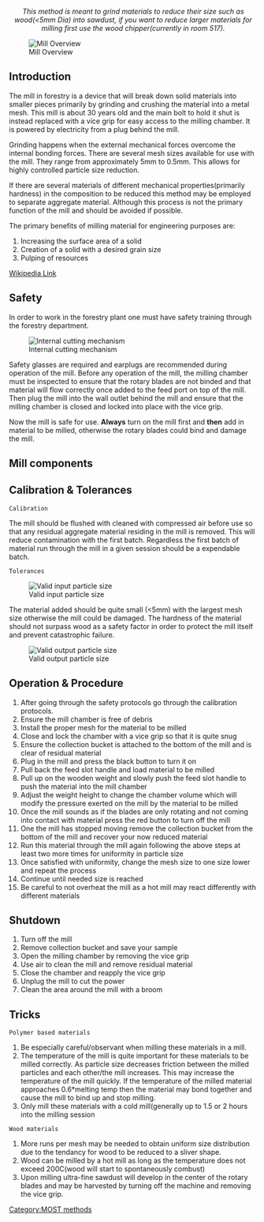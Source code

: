 {{MOST}}


<center>''This method is meant to grind materials to reduce their size such as wood(<5mm Dia) into sawdust, if you want to reduce larger materials for milling first use the wood chipper(currently in room 517). ''</center>

[[File:Mill_Overview.jpg|thumb|right|Mill Overview]]

==Introduction==

The mill in forestry is a device that will break down solid materials into smaller pieces primarily by grinding and crushing the material into a metal mesh. This mill is about 30 years old and the main bolt to hold it shut is instead replaced with a vice grip for easy access to the milling chamber. It is powered by electricity from a plug behind the mill. 

Grinding happens when the external mechanical forces overcome the internal bonding forces. There are several mesh sizes available for use with the mill. They range from approximately 5mm to 0.5mm. This allows for highly controlled particle size reduction.

If there are several materials of different mechanical properties(primarily hardness) in the composition to be reduced this method may be employed to separate aggregate material. Although this process is not the primary function of the mill and should be avoided if possible.

The primary benefits of milling material for engineering purposes are:

#Increasing the surface area of a solid
#Creation of a solid with a desired grain size
#Pulping of resources

[https://en.wikipedia.org/wiki/Mill_(grinding) Wikipedia Link ]

==Safety==

In order to work in the forestry plant one must have safety training through the forestry department. 

[[File:Mill_Internal_Cutters.jpg|thumb|right|Internal cutting mechanism]]

Safety glasses are required and earplugs are recommended during operation of the mill. Before any operation of the mill, the milling chamber must be inspected to ensure that the rotary blades are not binded and that material will flow correctly once added to the feed port on top of the mill. Then plug the mill into the wall outlet behind the mill and ensure that the milling chamber is closed and locked into place with the vice grip. 

Now the mill is safe for use. '''Always''' turn on the mill first and '''then''' add in material to be milled, otherwise the rotary blades could bind and damage the mill. 

{{clear}}

==Mill components==
{{gallery
|width=450
|height=375
|lines=2
|File:Mill_top_Overview.jpg|Feed port, wooden weight handle and black handled weight screw
|File:Mill_Feed_Port_Top_down_View.jpg|Feed Port Capacity top down view
|File:Mill_Weight_Overview.jpg|Weight used to push material into rotary blades, or held with screw to increase mill chamber capacity
|File:Mill_Mesh_Sizes.jpg|Mesh placement and examples
}}

{{clear}}

==Calibration & Tolerances==

 Calibration

The mill should be flushed with cleaned with compressed air before use so that any residual aggregate material residing in the mill is removed. This will reduce contamination with the first batch. Regardless the first batch of material run through the mill in a given session should be a expendable batch. 

 Tolerances
[[File:Input_Particle_Size.jpg|thumb|right|Valid input particle size]]

The material added should be quite small (<5mm) with the largest mesh size otherwise the mill could be damaged. The hardness of the material should not surpass wood as a safety factor in order to protect the mill itself and prevent catastrophic failure.
{{clear}}


[[File:Output_particle_size.jpg|thumb|right|Valid output particle size]]

{{clear}}

==Operation & Procedure==
#After going through the safety protocols go through the calibration protocols. 
#Ensure the mill chamber is free of debris
#Install the proper mesh for the material to be milled
#Close and lock the chamber with a vice grip so that it is quite snug
#Ensure the collection bucket is attached to the bottom of the mill and is clear of residual material
#Plug in the mill and press the black button to turn it on
#Pull back the feed slot handle and load material to be milled
#Pull up on the wooden weight and slowly push the feed slot handle to push the material into the mill chamber
#Adjust the weight height to change the chamber volume which will modify the pressure exerted on the mill by the material to be milled
#Once the mill sounds as if the blades are only rotating and not coming into contact with material press the red button to turn off the mill
#One the mill has stopped moving remove the collection bucket from the bottom of the mill and recover your now reduced material
#Run this material through the mill again following the above steps at least two more times for uniformity in particle size
#Once satisfied with uniformity, change the mesh size to one size lower and repeat the process
#Continue until needed size is reached
#Be careful to not overheat the mill as a hot mill may react differently with different materials

==Shutdown==
#Turn off the mill
#Remove collection bucket and save your sample
#Open the milling chamber by removing the vice grip
#Use air to clean the mill and remove residual material
#Close the chamber and reapply the vice grip
#Unplug the mill to cut the power
#Clean the area around the mill with a broom

== Tricks ==

 Polymer based materials

#Be especially careful/observant when milling these materials in a mill. 
#The temperature of the mill is quite important for these materials to be milled correctly. As particle size decreases friction between the milled particles and each other/the mill increases. This may increase the temperature of the mill quickly. If the temperature of the milled material approaches 0.6*melting temp then the material may bond together and cause the mill to bind up and stop milling.
#Only mill these materials with a cold mill(generally up to 1.5 or 2 hours into the milling session

 Wood materials

#More runs per mesh may be needed to obtain uniform size distribution due to the tendancy for wood to be reduced to a sliver shape.
#Wood can be milled by a hot mill as long as the temperature does not exceed 200C(wood will start to spontaneously combust)
#Upon milling ultra-fine sawdust will develop in the center of the rotary blades and may be harvested by turning off the machine and removing the vice grip.

[[Category:MOST methods]]